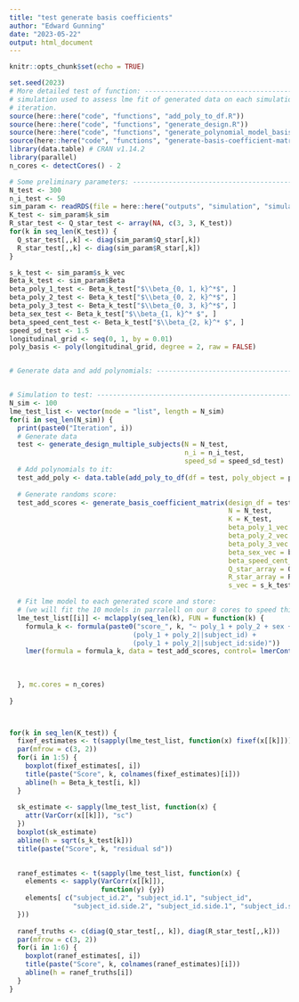 ```yaml
---
title: "test generate basis coefficients"
author: "Edward Gunning"
date: "2023-05-22"
output: html_document
---
```


```r
knitr::opts_chunk$set(echo = TRUE)
```

```r
set.seed(2023)
# More detailed test of function: -----------------------------------------
# simulation used to assess lme fit of generated data on each simulation
# iteration.
source(here::here("code", "functions", "add_poly_to_df.R"))
source(here::here("code", "functions", "generate_design.R"))
source(here::here("code", "functions", "generate_polynomial_model_basis_coefficient.R"))
source(here::here("code", "functions", "generate-basis-coefficient-matrix.R"))
library(data.table) # CRAN v1.14.2
library(parallel)
n_cores <- detectCores() - 2

# Some preliminary parameters: --------------------------------------------
N_test <- 300
n_i_test <- 50
sim_param <- readRDS(file = here::here("outputs", "simulation", "simulation-parameters.rds"))
K_test <- sim_param$k_sim
R_star_test <- Q_star_test <- array(NA, c(3, 3, K_test))
for(k in seq_len(K_test)) {
  Q_star_test[,,k] <- diag(sim_param$Q_star[,k])
  R_star_test[,,k] <- diag(sim_param$R_star[,k])
}

s_k_test <- sim_param$s_k_vec
Beta_k_test <- sim_param$Beta
beta_poly_1_test <- Beta_k_test["$\\beta_{0, 1, k}^*$", ] 
beta_poly_2_test <- Beta_k_test["$\\beta_{0, 2, k}^*$", ]
beta_poly_3_test <- Beta_k_test["$\\beta_{0, 3, k}^*$", ]
beta_sex_test <- Beta_k_test["$\\beta_{1, k}^* $", ]
beta_speed_cent_test <- Beta_k_test["$\\beta_{2, k}^* $", ]
speed_sd_test <- 1.5
longitudinal_grid <- seq(0, 1, by = 0.01)
poly_basis <- poly(longitudinal_grid, degree = 2, raw = FALSE)


# Generate data and add polynomials: --------------------------------------


# Simulation to test: -----------------------------------------------------
N_sim <- 100
lme_test_list <- vector(mode = "list", length = N_sim)
for(i in seq_len(N_sim)) {
  print(paste0("Iteration", i))
  # Generate data
  test <- generate_design_multiple_subjects(N = N_test,
                                            n_i = n_i_test, 
                                            speed_sd = speed_sd_test)
  # Add polynomials to it:
  test_add_poly <- data.table(add_poly_to_df(df = test, poly_object = poly_basis))
  
  # Generate randoms score:
  test_add_scores <- generate_basis_coefficient_matrix(design_df = test_add_poly, 
                                                       N = N_test,
                                                       K = K_test,
                                                       beta_poly_1_vec = beta_poly_1_test, 
                                                       beta_poly_2_vec = beta_poly_2_test,
                                                       beta_poly_3_vec = beta_poly_3_test,
                                                       beta_sex_vec = beta_sex_test,
                                                       beta_speed_cent_vec = beta_speed_cent_test,
                                                       Q_star_array = Q_star_test,
                                                       R_star_array = R_star_test, 
                                                       s_vec = s_k_test)

  # Fit lme model to each generated score and store:
  # (we will fit the 10 models in parralell on our 8 cores to speed things up a little!)
  lme_test_list[[i]] <- mclapply(seq_len(k), FUN = function(k) {
    formula_k <- formula(paste0("score_", k, "~ poly_1 + poly_2 + sex + speed_cent +
                               (poly_1 + poly_2||subject_id) + 
                               (poly_1 + poly_2||subject_id:side)"))
    lmer(formula = formula_k, data = test_add_scores, control= lmerControl(optCtrl = list(xtol_rel=0,
                                                                                        xtol_abs=1e-10,
                                                                                        ftol_rel=0, 
                                                                                        ftol_abs=1e-10)))
  }, mc.cores = n_cores)
  
}



for(k in seq_len(K_test)) {
  fixef_estimates <- t(sapply(lme_test_list, function(x) fixef(x[[k]])))
  par(mfrow = c(3, 2))
  for(i in 1:5) {
    boxplot(fixef_estimates[, i])
    title(paste("Score", k, colnames(fixef_estimates)[i]))
    abline(h = Beta_k_test[i, k])
  }
  
  sk_estimate <- sapply(lme_test_list, function(x) {
    attr(VarCorr(x[[k]]), "sc")
  })
  boxplot(sk_estimate)
  abline(h = sqrt(s_k_test[k]))
  title(paste("Score", k, "residual sd"))

  
  ranef_estimates <- t(sapply(lme_test_list, function(x) {
    elements <- sapply(VarCorr(x[[k]]),
                       function(y) {y})
    elements[ c("subject_id.2", "subject_id.1", "subject_id",
                "subject_id.side.2", "subject_id.side.1", "subject_id.side")]
  }))
  
  ranef_truths <- c(diag(Q_star_test[,, k]), diag(R_star_test[,,k]))
  par(mfrow = c(3, 2))
  for(i in 1:6) {
    boxplot(ranef_estimates[, i])
    title(paste("Score", k, colnames(ranef_estimates)[i]))
    abline(h = ranef_truths[i])
  }
}
```
